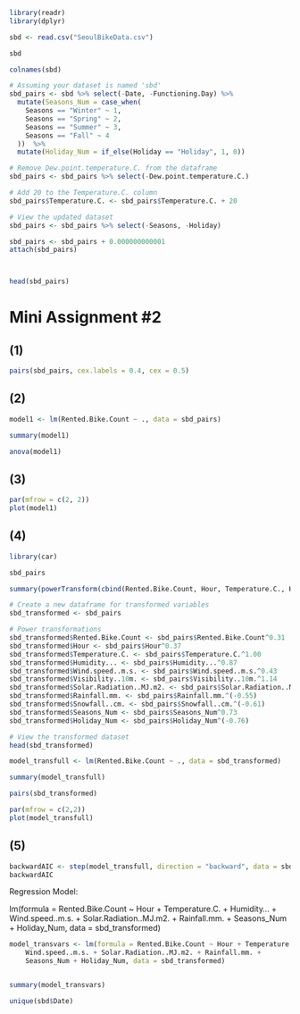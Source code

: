 
```r
library(readr)
library(dplyr)

sbd <- read.csv("SeoulBikeData.csv")

sbd
```

```r
colnames(sbd)
```



```r
# Assuming your dataset is named 'sbd'
sbd_pairs <- sbd %>% select(-Date, -Functioning.Day) %>%
  mutate(Seasons_Num = case_when(
    Seasons == "Winter" ~ 1,
    Seasons == "Spring" ~ 2,
    Seasons == "Summer" ~ 3,
    Seasons == "Fall" ~ 4
  ))  %>%
  mutate(Holiday_Num = if_else(Holiday == "Holiday", 1, 0))

# Remove Dew.point.temperature.C. from the dataframe
sbd_pairs <- sbd_pairs %>% select(-Dew.point.temperature.C.)

# Add 20 to the Temperature.C. column
sbd_pairs$Temperature.C. <- sbd_pairs$Temperature.C. + 20

# View the updated dataset
sbd_pairs <- sbd_pairs %>% select(-Seasons, -Holiday)

sbd_pairs <- sbd_pairs + 0.000000000001
attach(sbd_pairs)



head(sbd_pairs)

```

# Mini Assignment #2

## (1)

```r
pairs(sbd_pairs, cex.labels = 0.4, cex = 0.5)
```

## (2)

```r
model1 <- lm(Rented.Bike.Count ~ ., data = sbd_pairs)

summary(model1)

```

```r
anova(model1)
```

## (3)

```r
par(mfrow = c(2, 2))
plot(model1)
```


## (4)

```r
library(car)
```


```r
sbd_pairs
```



```r
summary(powerTransform(cbind(Rented.Bike.Count, Hour, Temperature.C., Humidity..., Wind.speed..m.s., Visibility..10m., Solar.Radiation..MJ.m2., Rainfall.mm., Snowfall..cm., Seasons_Num, Holiday_Num)~1))
```

```r
# Create a new dataframe for transformed variables
sbd_transformed <- sbd_pairs

# Power transformations
sbd_transformed$Rented.Bike.Count <- sbd_pairs$Rented.Bike.Count^0.31
sbd_transformed$Hour <- sbd_pairs$Hour^0.37
sbd_transformed$Temperature.C. <- sbd_pairs$Temperature.C.^1.00
sbd_transformed$Humidity... <- sbd_pairs$Humidity...^0.87
sbd_transformed$Wind.speed..m.s. <- sbd_pairs$Wind.speed..m.s.^0.43
sbd_transformed$Visibility..10m. <- sbd_pairs$Visibility..10m.^1.14
sbd_transformed$Solar.Radiation..MJ.m2. <- sbd_pairs$Solar.Radiation..MJ.m2.^0.01
sbd_transformed$Rainfall.mm. <- sbd_pairs$Rainfall.mm.^(-0.55)
sbd_transformed$Snowfall..cm. <- sbd_pairs$Snowfall..cm.^(-0.61)
sbd_transformed$Seasons_Num <- sbd_pairs$Seasons_Num^0.73
sbd_transformed$Holiday_Num <- sbd_pairs$Holiday_Num^(-0.76)

# View the transformed dataset
head(sbd_transformed)
```
 
```r
model_transfull <- lm(Rented.Bike.Count ~ ., data = sbd_transformed)

summary(model_transfull)
```

```r
pairs(sbd_transformed)
```




```r
par(mfrow = c(2,2))
plot(model_transfull)
```

## (5)

```r
backwardAIC <- step(model_transfull, direction = "backward", data = sbd_transformed)
backwardAIC
```

Regression Model:

lm(formula = Rented.Bike.Count ~ Hour + Temperature.C. + Humidity... + 
    Wind.speed..m.s. + Solar.Radiation..MJ.m2. + Rainfall.mm. + 
    Seasons_Num + Holiday_Num, data = sbd_transformed)
    
    
```r
model_transvars <- lm(formula = Rented.Bike.Count ~ Hour + Temperature.C. + Humidity... + 
    Wind.speed..m.s. + Solar.Radiation..MJ.m2. + Rainfall.mm. + 
    Seasons_Num + Holiday_Num, data = sbd_transformed)


summary(model_transvars)
```


```r
unique(sbd$Date)
```

